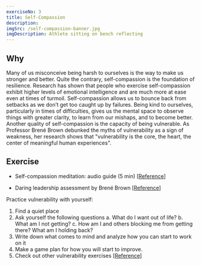 ```yaml
---
exerciseNo: 3
title: Self-Compassion
description:
imgSrc: /self-compassion-banner.jpg
imgDescription: Athlete sitting on bench reflecting
---
```


## Why

Many of us misconceive being harsh to ourselves is the way to make us stronger and better. Quite the contrary, self-compassion is the foundation of resilience. Research has shown that people who exercise self-compassion exhibit higher levels of emotional intelligence and are much more at ease even at times of turmoil. Self-compassion allows us to bounce back from setbacks as we don’t get too caught up by failures. Being kind to ourselves, particularly in times of difficulties, gives us the mental space to observe things with greater clarity, to learn from our mishaps, and to become better.
Another quality of self-compassion is the capacity of being vulnerable. As Professor Brené Brown debunked the myths of vulnerability as a sign of weakness, her research shows that "vulnerability is the core, the heart, the center of meaningful human experiences".

## Exercise

- Self-compassion meditation: audio guide (5 min) [[Reference](https://siyli.org/guided-meditation-self-compassion/)]

- Daring leadership assessment by Brené Brown [[Reference](https://daretolead.brenebrown.com/assessment/)]

Practice vulnerability with yourself:

1. Find a quiet place
2. Ask yourself the following questions
   a. What do I want out of life?
   b. What am I not getting?
   c. How am I and others blocking me from getting there? What am I holding back?
3. Write down what comes to mind and analyze how you can start to work on it
4. Make a game plan for how you will start to improve.
5. Check out other vulnerability exercises [[Reference](https://seasidecounselingcenter.com/5-ultimate-vulnerability-exercises/)]
